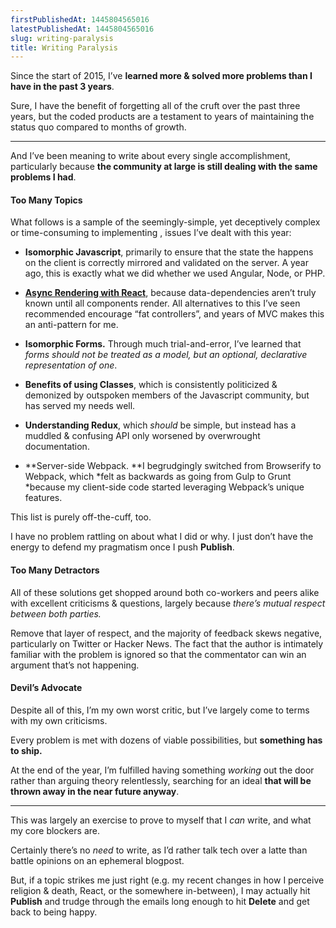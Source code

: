 ```yaml
---
firstPublishedAt: 1445804565016
latestPublishedAt: 1445804565016
slug: writing-paralysis
title: Writing Paralysis
---
```


Since the start of 2015, I’ve **learned more & solved more problems than I have in the past 3 years**.

Sure, I have the benefit of forgetting all of the cruft over the past three years, but the coded products are a testament to years of maintaining the status quo compared to months of growth.

---

And I’ve been meaning to write about every single accomplishment, particularly because **the community at large is still dealing with the same problems I had**.

#### Too Many Topics

What follows is a sample of the seemingly-simple, yet deceptively complex or time-consuming to implementing , issues I’ve dealt with this year:

- **Isomorphic Javascript**, primarily to ensure that the state the happens on the client is correctly mirrored and validated on the server. A year ago, this is exactly what we did whether we used Angular, Node, or PHP.

- [**Async Rendering with React**](https://github.com/ericclemmons/react-resolver), because data-dependencies aren’t truly known until all components render. All alternatives to this I’ve seen recommended encourage “fat controllers”, and years of MVC makes this an anti-pattern for me.

- **Isomorphic Forms.** Through much trial-and-error, I’ve learned that _forms should not be treated as a model, but an optional, declarative representation of one_.

- **Benefits of using Classes**, which is consistently politicized & demonized by outspoken members of the Javascript community, but has served my needs well.

- **Understanding Redux**, which _should_ be simple, but instead has a muddled & confusing API only worsened by overwrought documentation.

- **Server-side Webpack. **I begrudgingly switched from Browserify to Webpack, which *felt as backwards as going from Gulp to Grunt *because my client-side code started leveraging Webpack’s unique features.

This list is purely off-the-cuff, too.

I have no problem rattling on about what I did or why. I just don’t have the energy to defend my pragmatism once I push **Publish**.

#### Too Many Detractors

All of these solutions get shopped around both co-workers and peers alike with excellent criticisms & questions, largely because _there’s mutual respect between both parties._

Remove that layer of respect, and the majority of feedback skews negative, particularly on Twitter or Hacker News. The fact that the author is intimately familiar with the problem is ignored so that the commentator can win an argument that’s not happening.

#### Devil’s Advocate

Despite all of this, I’m my own worst critic, but I’ve largely come to terms with my own criticisms.

Every problem is met with dozens of viable possibilities, but **something has to ship.**

At the end of the year, I’m fulfilled having something _working_ out the door rather than arguing theory relentlessly, searching for an ideal **that will be thrown away in the near future anyway**.

---

This was largely an exercise to prove to myself that I _can_ write, and what my core blockers are.

Certainly there’s no _need_ to write, as I’d rather talk tech over a latte than battle opinions on an ephemeral blogpost.

But, if a topic strikes me just right (e.g. my recent changes in how I perceive religion & death, React, or the somewhere in-between), I may actually hit **Publish** and trudge through the emails long enough to hit **Delete** and get back to being happy.
